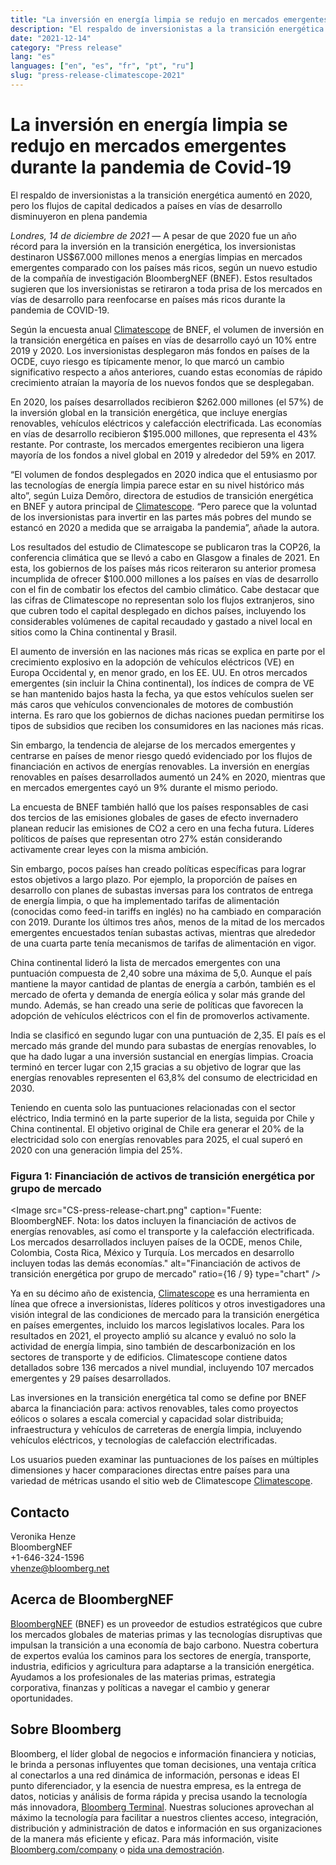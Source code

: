 ```yaml
---
title: "La inversión en energía limpia se redujo en mercados emergentes durante la pandemia de Covid-19"
description: "El respaldo de inversionistas a la transición energética aumentó en 2020, pero los flujos de capital dedicados a países en vías de desarrollo disminuyeron en plena pandemia"
date: "2021-12-14"
category: "Press release"
lang: "es"
languages: ["en", "es", "fr", "pt", "ru"]
slug: "press-release-climatescope-2021"
---
```


# La inversión en energía limpia se redujo en mercados emergentes durante la pandemia de Covid-19

El respaldo de inversionistas a la transición energética aumentó en 2020, pero los flujos de capital dedicados a países en vías de desarrollo disminuyeron en plena pandemia

_Londres, 14 de diciembre de 2021_ — A pesar de que 2020 fue un año récord para la inversión en la transición energética, los inversionistas destinaron US$67.000 millones menos a energías limpias en mercados emergentes comparado con los países más ricos, según un nuevo estudio de la compañía de investigación BloombergNEF (BNEF). Estos resultados sugieren que los inversionistas se retiraron a toda prisa de los mercados en vías de desarrollo para reenfocarse en países más ricos durante la pandemia de COVID-19.

Según la encuesta anual [Climatescope](https://www.global-climatescope.org/) de BNEF, el volumen de inversión en la transición energética en países en vías de desarrollo cayó un 10% entre 2019 y 2020. Los inversionistas desplegaron más fondos en países de la OCDE, cuyo riesgo es típicamente menor, lo que marcó un cambio significativo respecto a años anteriores, cuando estas economías de rápido crecimiento atraían la mayoría de los nuevos fondos que se desplegaban.

En 2020, los países desarrollados recibieron $262.000 millones (el 57%) de la inversión global en la transición energética, que incluye energías renovables, vehículos eléctricos y calefacción electrificada. Las economías en vías de desarrollo recibieron $195.000 millones, que representa el 43% restante. Por contraste, los mercados emergentes recibieron una ligera mayoría de los fondos a nivel global en 2019 y alrededor del 59% en 2017.

“El volumen de fondos desplegados en 2020 indica que el entusiasmo por las tecnologías de energía limpia parece estar en su nivel histórico más alto”, según Luiza Demôro, directora de estudios de transición energética en BNEF y autora principal de [Climatescope](https://www.global-climatescope.org/). “Pero parece que la voluntad de los inversionistas para invertir en las partes más pobres del mundo se estancó en 2020 a medida que se arraigaba la pandemia”, añade la autora.

Los resultados del estudio de Climatescope se publicaron tras la COP26, la conferencia climática que se llevó a cabo en Glasgow a finales de 2021. En esta, los gobiernos de los países más ricos reiteraron su anterior promesa incumplida de ofrecer $100.000 millones a los países en vías de desarrollo con el fin de combatir los efectos del cambio climático. Cabe destacar que las cifras de Climatescope no representan solo los flujos extranjeros, sino que cubren todo el capital desplegado en dichos países, incluyendo los considerables volúmenes de capital recaudado y gastado a nivel local en sitios como la China continental y Brasil.

El aumento de inversión en las naciones más ricas se explica en parte por el crecimiento explosivo en la adopción de vehículos eléctricos (VE) en Europa Occidental y, en menor grado, en los EE. UU. En otros mercados emergentes (sin incluir la China continental), los índices de compra de VE se han mantenido bajos hasta la fecha, ya que estos vehículos suelen ser más caros que vehículos convencionales de motores de combustión interna. Es raro que los gobiernos de dichas naciones puedan permitirse los tipos de subsidios que reciben los consumidores en las naciones más ricas.

Sin embargo, la tendencia de alejarse de los mercados emergentes y centrarse en países de menor riesgo quedó evidenciado por los flujos de financiación en activos de energías renovables. La inversión en energías renovables en países desarrollados aumentó un 24% en 2020, mientras que en mercados emergentes cayó un 9% durante el mismo periodo.

La encuesta de BNEF también halló que los países responsables de casi dos tercios de las emisiones globales de gases de efecto invernadero planean reducir las emisiones de CO2 a cero en una fecha futura. Líderes políticos de países que representan otro 27% están considerando activamente crear leyes con la misma ambición.

Sin embargo, pocos países han creado políticas específicas para lograr estos objetivos a largo plazo. Por ejemplo, la proporción de países en desarrollo con planes de subastas inversas para los contratos de entrega de energía limpia, o que ha implementado tarifas de alimentación (conocidas como feed-in tariffs en inglés) no ha cambiado en comparación con 2019. Durante los últimos tres años, menos de la mitad de los mercados emergentes encuestados tenían subastas activas, mientras que alrededor de una cuarta parte tenía mecanismos de tarifas de alimentación en vigor.

China continental lideró la lista de mercados emergentes con una puntuación compuesta de 2,40 sobre una máxima de 5,0. Aunque el país mantiene la mayor cantidad de plantas de energía a carbón, también es el mercado de oferta y demanda de energía eólica y solar más grande del mundo. Además, se han creado una serie de políticas que favorecen la adopción de vehículos eléctricos con el fin de promoverlos activamente.

India se clasificó en segundo lugar con una puntuación de 2,35. El país es el mercado más grande del mundo para subastas de energías renovables, lo que ha dado lugar a una inversión sustancial en energías limpias. Croacia terminó en tercer lugar con 2,15 gracias a su objetivo de lograr que las energías renovables representen el 63,8% del consumo de electricidad en 2030.

Teniendo en cuenta solo las puntuaciones relacionadas con el sector eléctrico, India terminó en la parte superior de la lista, seguida por Chile y China continental. El objetivo original de Chile era generar el 20% de la electricidad solo con energías renovables para 2025, el cual superó en 2020 con una generación limpia del 25%.

### Figura 1: Financiación de activos de transición energética por grupo de mercado

<Image
  src="CS-press-release-chart.png"
  caption="Fuente: BloombergNEF. Nota: los datos incluyen la financiación de activos de energías renovables, así como el transporte y la calefacción electrificada. Los mercados desarrollados incluyen países de la OCDE, menos Chile, Colombia, Costa Rica, México y Turquía. Los mercados en desarrollo incluyen todas las demás economías."
  alt="Financiación de activos de transición energética por grupo de mercado"
  ratio={16 / 9}
  type="chart"
/>

Ya en su décimo año de existencia, [Climatescope](https://www.global-climatescope.org/) es una herramienta en línea que ofrece a inversionistas, líderes políticos y otros investigadores una visión integral de las condiciones de mercado para la transición energética en países emergentes, incluido los marcos legislativos locales. Para los resultados en 2021, el proyecto amplió su alcance y evaluó no solo la actividad de energía limpia, sino también de descarbonización en los sectores de transporte y de edificios. Climatescope contiene datos detallados sobre 136 mercados a nivel mundial, incluyendo 107 mercados emergentes y 29 países desarrollados.

Las inversiones en la transición energética tal como se define por BNEF abarca la financiación para: activos renovables, tales como proyectos eólicos o solares a escala comercial y capacidad solar distribuida; infraestructura y vehículos de carreteras de energía limpia, incluyendo vehículos eléctricos, y tecnologías de calefacción electrificadas.

Los usuarios pueden examinar las puntuaciones de los países en múltiples dimensiones y hacer comparaciones directas entre países para una variedad de métricas usando el sitio web de Climatescope [Climatescope](https://www.global-climatescope.org/).

## Contacto

Veronika Henze <br />
BloombergNEF <br />
+1-646-324-1596 <br />
[vhenze@bloomberg.net](mailto:vhenze@bloomberg.net)

## Acerca de BloombergNEF

[BloombergNEF](https://about.bnef.com/) (BNEF) es un proveedor de estudios estratégicos que cubre los mercados globales de materias primas y las tecnologías disruptivas que impulsan la transición a una economía de bajo carbono. Nuestra cobertura de expertos evalúa los caminos para los sectores de energía, transporte, industria, edificios y agricultura para adaptarse a la transición energética. Ayudamos a los profesionales de las materias primas, estrategia corporativa, finanzas y políticas a navegar el cambio y generar oportunidades.

## Sobre Bloomberg

Bloomberg, el líder global de negocios e información financiera y noticias, le brinda a personas influyentes que toman decisiones, una ventaja crítica al conectarlos a una red dinámica de información, personas e ideas El punto diferenciador, y la esencia de nuestra empresa, es la entrega de datos, noticias y análisis de forma rápida y precisa usando la tecnología más innovadora, [Bloomberg Terminal](https://www.bloomberg.com/professional/). Nuestras soluciones aprovechan al máximo la tecnología para facilitar a nuestros clientes acceso, integración, distribución y administración de datos e información en sus organizaciones de la manera más eficiente y eficaz. Para más información, visite [Bloomberg.com/company](https://www.bloomberg.com/company) o [pida una demostración](https://www.bloomberg.com/professional/request-demo/?utm_source=bbg-pr&bbgsum=dg-ws-core-pr).

